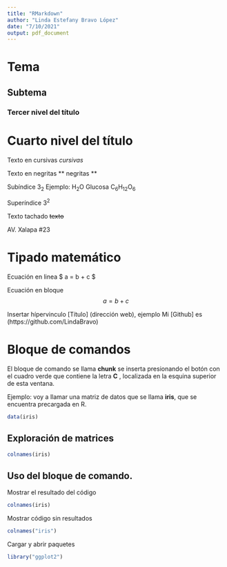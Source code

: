 ---
title: "RMarkdown"
author: "Linda Estefany Bravo López"
date: "7/10/2021"
output: pdf_document
---


# Tema 


## Subtema

### Tercer nivel del título

# Cuarto nivel del título

Texto en cursivas *cursivas*


Texto en negritas ** negritas **


Subíndice 3~2~ Ejemplo: H~2~O Glucosa C~6~H~12~O~6~


Superíndice 3^2^


Texto tachado ~~texto~~

AV. Xalapa #23


# Tipado matemático

Ecuación en linea $ a = b + c $ 

Ecuación en bloque $$ a = b + c $$

Insertar hípervinculo [Título] (dirección web),
ejemplo Mi [Github] es (https://github.com/LindaBravo)


#  Bloque de comandos
El bloque de comando se llama **chunk** se inserta presionando el botón con el cuadro verde que contiene la letra **C** , localizada en la esquina superior de esta ventana.

Ejemplo: voy a llamar una matriz de datos que se llama **iris**, que se encuentra precargada en R.


```{r}
data(iris)
```


## Exploración de matrices
```{r}
colnames(iris)
```

##  Uso del bloque de comando.

Mostrar el resultado del código
```{r echo=FALSE}
colnames(iris)
```

Mostrar código sin resultados
```{r results= FALSE}
colnames("iris")
```

Cargar y abrir paquetes
```{r warning=FALSE, message=FALSE}
library("ggplot2")
```

